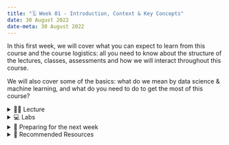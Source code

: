 ---
title: "🗓️ Week 01 - Introduction, Context & Key Concepts"
date: 30 August 2022
date-meta: 30 August 2022
---


In this first week, we will cover what you can expect to learn from this course and the course logistics: all you need to know about the structure of the lectures, classes, assessments and how we will interact throughout this course. 

We will also cover some of the basics: what do we mean by data science & machine learning, and what do you need to do to get the most of this course?


<details> <summary>👨‍🏫 Lecture</summary> 

## 👨‍🏫 Lecture


### Part I - Introduction (45-50 min)

<mark class="todo"></mark>

Either click on the slide area below or click [here](/slides/week01_slides_part1.html) to view it in fullscreen.
Use your keypad to navigate the slides.

<div class="container" style="position: relative;overflow: hidden;width: 100%;min-height:600px;">
<iframe src="/slides/week01_slides_part1.html" style="position=absolute;top: 0;left: 0;bottom: 0;right: 0;width: 100%;min-height:600px;"></iframe>
</div>


### ☕ Coffee Break  (10 min)

Use this time to chat, stretch, drink some coffee or just relax for a bit by yourself.

### Part II - Key Concepts (45-50 min)


<mark class="todo"></mark>

Either click on the slide area below or click [here](/slides/week01_slides_part2.html) to view it in fullscreen.
Use your keypad to navigate the slides.

<div class="container" style="position: relative;overflow: hidden;width: 100%;min-height:600px;">
<iframe src="/slides/week01_slides_part2.html" style="position=absolute;top: 0;left: 0;bottom: 0;right: 0;width: 100%;min-height:600px;"></iframe>
</div>

</details>

<details> <summary>💻 Labs</summary>

## 💻 Labs

We do not have classes this week. Instead, we recommend you use this time to learn or revisit the basics of the programming language `R`.

See sections below for advice on how to do that.
</details>

<details> <summary>📒 Preparing for the next week</summary> 

## 📒 Preparing for the next week

- Join the Slack group of this course [(more info)](/main/communication.qmd)
- Use this time to learn or revisit basic `R` programming skills.
- Write down your `R` questions. Next week's lab, we have a roadmap for a revision of basic commands but we can tailor it to address any questions you might have with `R`.
</details>

<details> <summary>🔖 Recommended Resources</summary> 
## 🔖 Recommended Resources

- Checkout the upcoming book ['Modeling Mindsets'](https://book.modeling-mindsets.com/) [@molnar_modeling_2022] (it's free to read online) where you can learn about the different ways one can approach a modelling problem (traditional frequentist statistics vs Bayesian statistics vs Machine Learning, etc.). The following twitter thread also summarises the main points of these different paradigms:
<blockquote class="twitter-tweet"><p lang="en" dir="ltr">In a perfect world, you could effortlessly switch between modeling mindsets (statistics, machine learning, causal inference, ...).<br><br>Realistically, you only have time to master a few mindsets.<br><br>So what to do? A thread 🧵</p>&mdash; Christoph Molnar (\@ChristophMolnar) <a href="https://twitter.com/ChristophMolnar/status/1564624829009072129?ref_src=twsrc%5Etfw">August 30, 2022</a></blockquote> <script async src="https://platform.twitter.com/widgets.js" charset="utf-8"></script>
- [Digital Skills Lab](https://info.lse.ac.uk/current-students/digital-skills-lab) offer R and python workshops. Check out their page.
- Checkout this summer's [LSE Careers Skill Accelerator programme](https://twitter.com/LSECareers/status/1534868470495596545). Some of the self-paced courses will remain open to LSE students until the end of the year.

</details>